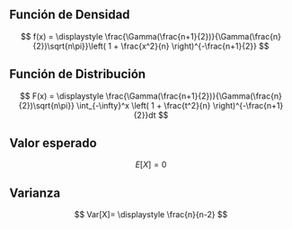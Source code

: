 ## Función de Densidad

$$
f(x) = \displaystyle \frac{\Gamma(\frac{n+1}{2})}{\Gamma(\frac{n}{2})\sqrt{n\pi}}\left( 1 + \frac{x^2}{n} \right)^{-\frac{n+1}{2}}
$$


## Función de Distribución

$$
F(x) = \displaystyle \frac{\Gamma(\frac{n+1}{2})}{\Gamma(\frac{n}{2})\sqrt{n\pi}} \int_{-\infty}^x \left( 1 + \frac{t^2}{n} \right)^{-\frac{n+1}{2}}dt
$$

## Valor esperado

$$
E[X]=0
$$

## Varianza

$$
Var[X]= \displaystyle \frac{n}{n-2}
$$